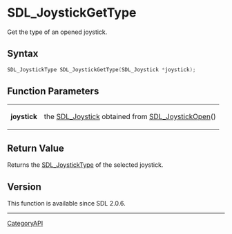 = SDL_JoystickGetType =

Get the type of an opened joystick.

== Syntax ==

<syntaxhighlight lang='c'>
SDL_JoystickType SDL_JoystickGetType(SDL_Joystick *joystick);
</syntaxhighlight>

== Function Parameters ==

{|
|'''joystick'''
|the [[SDL_Joystick]] obtained from [[SDL_JoystickOpen]]()
|}

== Return Value ==

Returns the [[SDL_JoystickType]] of the selected joystick.

== Version ==

This function is available since SDL 2.0.6.

----
[[CategoryAPI]]


